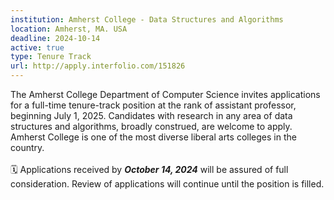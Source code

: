 ```yaml
---
institution: Amherst College - Data Structures and Algorithms 
location: Amherst, MA. USA
deadline: 2024-10-14
active: true
type: Tenure Track
url: http://apply.interfolio.com/151826
---
```


The Amherst College Department of Computer Science invites applications for a full-time tenure-track position at the rank of assistant professor, beginning July 1, 2025.  Candidates with research in any area of data structures and algorithms, broadly construed, are welcome to apply.  Amherst College is one of the most diverse liberal arts colleges in the country. 
<br> <br>
🗓️ Applications received by ***October 14, 2024*** will be assured of full consideration. Review of applications will continue until the position is filled.

